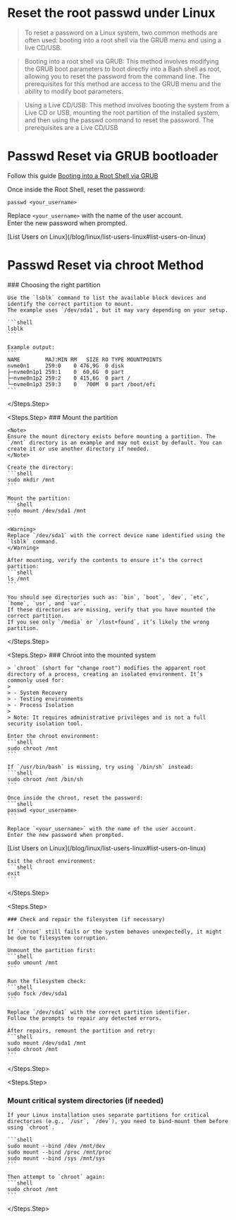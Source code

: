 # Reset the root passwd under Linux

> To reset a password on a Linux system, two common methods are often used: booting into a root shell via the GRUB menu and using a live CD/USB.

> Booting into a root shell via GRUB: This method involves modifying the GRUB boot parameters to boot directly into a Bash shell as root, allowing you to reset the password from the command line. The prerequisites for this method are access to the GRUB menu and the ability to modify boot parameters.

> Using a Live CD/USB: This method involves booting the system from a Live CD or USB, mounting the root partition of the installed system, and then using the passwd command to reset the password. The prerequisites are a Live CD/USB

# Passwd Reset via GRUB bootloader

Follow this guide [Booting into a Root Shell via GRUB](/blog/grub/Booting-into-a-Root-Shell-via-GRUB#booting-into-a-root-bash-shell-via-grub)

Once inside the Root Shell, reset the password:

```shell
passwd <your_username>
```

Replace `<your_username>` with the name of the user account.  
Enter the new password when prompted.

<Tip>
  [List Users on Linux](/blog/linux/list-users-linux#list-users-on-linux)
</Tip>

# Passwd Reset via chroot Method

<Steps>
  <Steps.Step>
    ### Choosing the right partition

    Use the `lsblk` command to list the available block devices and identify the correct partition to mount.
    The example uses `/dev/sda1`, but it may vary depending on your setup.

    ```shell
    lsblk
    ```

    Example output:
    ```
    NAME        MAJ:MIN RM   SIZE RO TYPE MOUNTPOINTS
    nvme0n1     259:0    0 476,9G  0 disk
    ├─nvme0n1p1 259:1    0  60,6G  0 part
    ├─nvme0n1p2 259:2    0 415,6G  0 part /
    └─nvme0n1p3 259:3    0   700M  0 part /boot/efi
    ```

  </Steps.Step>

  <Steps.Step>
    ### Mount the partition

    <Note>
    Ensure the mount directory exists before mounting a partition. The `/mnt` directory is an example and may not exist by default. You can create it or use another directory if needed.
    </Note>

    Create the directory:
    ```shell
    sudo mkdir /mnt
    ```

    Mount the partition:
    ```shell
    sudo mount /dev/sda1 /mnt
    ```

    <Warning>
    Replace `/dev/sda1` with the correct device name identified using the `lsblk` command.
    </Warning>

    After mounting, verify the contents to ensure it’s the correct partition:
    ```shell
    ls /mnt
    ```

    You should see directories such as: `bin`, `boot`, `dev`, `etc`, `home`, `usr`, and `var`.
    If these directories are missing, verify that you have mounted the correct partition.
    If you see only `/media` or `/lost+found`, it’s likely the wrong partition.

  </Steps.Step>

  <Steps.Step>
    ### Chroot into the mounted system

    > `chroot` (short for "change root") modifies the apparent root directory of a process, creating an isolated environment. It’s commonly used for:
    >
    > - System Recovery
    > - Testing environments
    > - Process Isolation
    >
    > Note: It requires administrative privileges and is not a full security isolation tool.

    Enter the chroot environment:
    ```shell
    sudo chroot /mnt
    ```

    If `/usr/bin/bash` is missing, try using `/bin/sh` instead:
    ```shell
    sudo chroot /mnt /bin/sh
    ```

    Once inside the chroot, reset the password:
    ```shell
    passwd <your_username>
    ```

    Replace `<your_username>` with the name of the user account.
    Enter the new password when prompted.

<Tip>
  [List Users on Linux](/blog/linux/list-users-linux#list-users-on-linux)
</Tip>

    Exit the chroot environment:
    ```shell
    exit
    ```

  </Steps.Step>

  <Steps.Step>

    ### Check and repair the filesystem (if necessary)

    If `chroot` still fails or the system behaves unexpectedly, it might be due to filesystem corruption.

    Unmount the partition first:
    ```shell
    sudo umount /mnt
    ```

    Run the filesystem check:
    ```shell
    sudo fsck /dev/sda1
    ```

    Replace `/dev/sda1` with the correct partition identifier.
    Follow the prompts to repair any detected errors.

    After repairs, remount the partition and retry:
    ```shell
    sudo mount /dev/sda1 /mnt
    sudo chroot /mnt
    ```

  </Steps.Step>

<Steps.Step>
### Mount critical system directories (if needed)

    If your Linux installation uses separate partitions for critical directories (e.g., `/usr`, `/dev`), you need to bind-mount them before using `chroot`.

    ```shell
    sudo mount --bind /dev /mnt/dev
    sudo mount --bind /proc /mnt/proc
    sudo mount --bind /sys /mnt/sys
    ```

    Then attempt to `chroot` again:
    ```shell
    sudo chroot /mnt
    ```

</Steps.Step>
</Steps>
